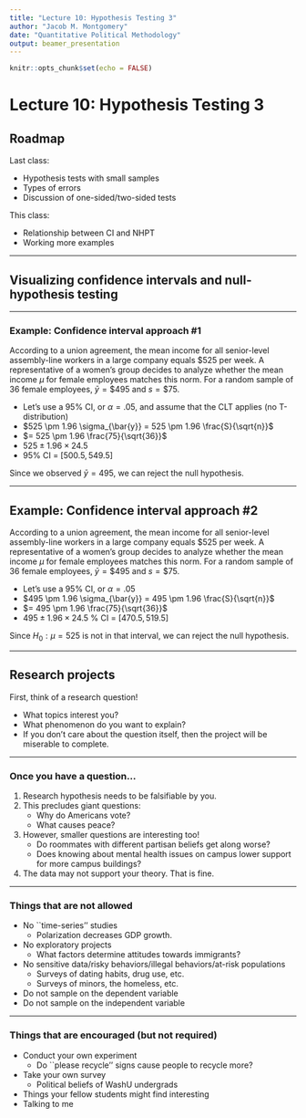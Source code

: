 ```yaml
---
title: "Lecture 10: Hypothesis Testing 3"
author: "Jacob M. Montgomery"
date: "Quantitative Political Methodology"
output: beamer_presentation
---
```


```r
knitr::opts_chunk$set(echo = FALSE)
```





# Lecture 10: Hypothesis Testing 3

## Roadmap

Last class:

- Hypothesis tests with small samples
- Types of errors
- Discussion of one-sided/two-sided tests

\pause
This class:

- Relationship between CI and NHPT
- Working more examples


-----------


## Visualizing confidence intervals and null-hypothesis testing

\begin{center}
\includegraphics[width=4.5in]{./LectureGraphics/HTestCI}
\end{center}



-----



### Example: Confidence interval approach \#1

According to a union agreement, the mean income for all senior-level
assembly-line workers in a large company equals \$525 per week.  A
representative of a women's group decides to analyze whether the mean
income $\mu$ for female employees matches this norm.  For a random
sample of 36 female employees, $\bar{y} = \$495$ and $s=\$75$.

\pause

- Let's use a 95\% CI, or $\alpha = .05$, and assume that the CLT applies  (no T-distribution) \pause
- $525 \pm 1.96 \sigma_{\bar{y}} = 525 \pm 1.96 \frac{S}{\sqrt{n}}$  \pause
- $= 525 \pm 1.96 \frac{75}{\sqrt{36}}$ \pause
- $525 \pm 1.96 \times 24.5$ \pause
- 95\% CI  = $[500.5, 549.5]$

\pause 
Since we observed $\bar{y} = 495$, we can reject the null hypothesis.  


----

## Example: Confidence interval approach \#2

According to a union agreement, the mean income for all senior-level
assembly-line workers in a large company equals \$525 per week.  A
representative of a women's group decides to analyze whether the mean
income $\mu$ for female employees matches this norm.  For a random
sample of 36 female employees, $\bar{y} = \$495$ and $s=\$75$.


\pause

- Let's use a 95\% CI, or $\alpha = .05$\pause
- $495 \pm 1.96 \sigma_{\bar{y}} = 495 \pm 1.96 \frac{S}{\sqrt{n}}$  \pause
- $= 495 \pm 1.96 \frac{75}{\sqrt{36}}$ \pause
- $495 \pm 1.96 \times 24.5$ \pause
 95\% CI  = $[470.5, 519.5]$ \pause

\pause 
Since $H_0: \mu = 525$ is not in that interval, we can reject the null hypothesis.  


----

## Research projects

First, think of a research question!

- What topics interest you?
- What phenomenon do you want to explain?
- If you don't care about the question itself, then the project will be miserable to complete. 

----



### Once you have a question...

1. Research hypothesis needs to be falsifiable by you.
2. This precludes giant questions: 
    - Why do Americans vote?
    - What causes peace?
3. However, smaller questions are interesting too!
    - Do roommates with different partisan beliefs get along worse?
    - Does knowing about mental health issues on campus lower support for more campus buildings?
4. The data may not support your theory.  That is fine.



-----


### Things that are not allowed

- No ``time-series'' studies
    - Polarization decreases GDP growth.
- No exploratory projects
    - What factors determine attitudes towards immigrants? \pause
- No sensitive data/risky behaviors/illegal behaviors/at-risk populations
    - Surveys of dating habits, drug use,  etc.
    - Surveys of minors, the homeless, etc. \pause
- Do not sample on the dependent variable
- Do not sample on the independent variable


-----

### Things that are encouraged (but not required)

- Conduct your own experiment
    - Do ``please recycle'' signs cause people to recycle more?
- Take your own survey
    - Political beliefs of WashU undergrads
- Things your fellow students might find interesting
- Talking to me

